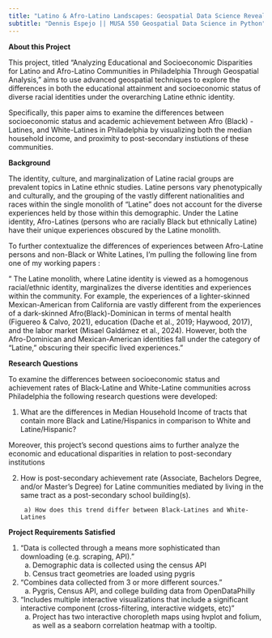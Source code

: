 ```yaml
---
title: "Latino & Afro-Latino Landscapes: Geospatial Data Science Revealing Disparities in Philadelphia"
subtitle: "Dennis Espejo || MUSA 550 Geospatial Data Science in Python"
---
```


<div class="text-box">

**About this Project**

This project, titled "Analyzing Educational and Socioeconomic Disparities 
for Latino and Afro-Latino Communities in Philadelphia Through Geospatial Analysis," 
aims to use advanced geospatial techniques to explore the differences in both the educational attainment and socioeconomic status of diverse racial identities under the overarching Latine ethnic identity.  



Specifically, this paper aims to examine the differences between socioeconomic status and academic achievement between Afro (Black) - Latines, and White-Latines in Philadelphia by visualizing both the median household income, and proximity to post-secondary instiutions of these communities.


</div>

<div class="text-box">

**Background**

The identity, culture, and marginalization of Latine racial groups are prevalent topics in Latine ethnic studies.
Latine persons vary phenotypically and culturally, and the grouping of the vastly different nationalities and races within the single monolith of "Latine" does not account for the diverse experiences held by those within this demographic. Under the Latine identity, Afro-Latines (persons who are racially Black but ethnically Latine) have their unique experiences obscured by the Latine monolith.

To further contextualize the differences of experiences between Afro-Latine persons and non-Black or White Latines, I'm pulling the following line from one of my working papers :

" The Latine monolith, where Latine identity is viewed as a homogenous racial/ethnic identity, marginalizes the diverse identities and experiences within the community. For example, the experiences of a lighter-skinned Mexican-American from California are vastly different from the experiences of a dark-skinned Afro(Black)-Dominican in terms of mental health (Figuereo & Calvo, 2021), education (Dache et al., 2019; Haywood,
2017), and the labor market (Misael Galdámez et al., 2024). However, both the Afro-Dominican and Mexican-American identities fall under the category of "Latine," obscuring their specific lived experiences."

</div>


<div class="text-box">
**Research Questions**

To examine the differences between socioeconomic status and achievement rates of Black-Latine and White-Latine communities across Philadelphia the following research questions were developed: 

1) What are the differences in Median Household Income of tracts that contain more Black and Latine/Hispanics
in comparison to White and Latine/Hispanic? 

Moreover, this project's second questions aims to further analyze the economic and educational disparities in relation to post-secondary institutions


2) How is post-secondary achievement rate (Associate, Bachelors Degree, and/or Master's Degree) for Latine communities mediated by living in the same tract as a post-secondary school building(s). 

        a) How does this trend differ between Black-Latines and White-Latines
             

</div>

<div class="text-box">
**Project Requirements Satisfied**


1) "Data is collected through a means more sophisticated than downloading (e.g. scraping, API)."
    a) Demographic data is collected using the census API
    b) Census tract geometries are loaded using pygris

2) "Combines data collected from 3 or more different sources."
    a) Pygris, Census API, and college building data from OpenDataPhilly 
   
3) "Includes multiple interactive visualizations that include a significant interactive
component (cross-filtering, interactive widgets, etc)"
    a) Project has two interactive choropleth maps using hvplot and folium, as well as a seaborn correlation heatmap with a tooltip. 
  



</div>


